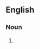 {{also|Recyclings}}

==English==

===Noun===
{{head|en|noun form}}

# {{plural of|recycling|lang=en}}